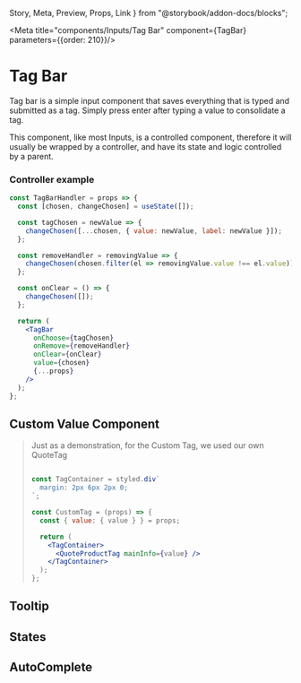   Story,
  Meta,
  Preview,
  Props,
  Link
} from "@storybook/addon-docs/blocks";

<Meta title="components/Inputs/Tag Bar" component={TagBar} parameters={{order: 210}}/>

# Tag Bar

<Preview withSource="none">
  <Story name="Simple">
    <TagBarHandler />
  </Story>
</Preview>

Tag bar is a simple input component that saves everything that is typed and submitted as a tag. Simply press enter after typing a value to consolidate a tag.

This component, like most Inputs, is a controlled component, therefore it will usually be wrapped
by a controller, and have its state and logic controlled by a parent.

### Controller example

```jsx
const TagBarHandler = props => {
  const [chosen, changeChosen] = useState([]);

  const tagChosen = newValue => {
    changeChosen([...chosen, { value: newValue, label: newValue }]);
  };

  const removeHandler = removingValue => {
    changeChosen(chosen.filter(el => removingValue.value !== el.value));
  };

  const onClear = () => {
    changeChosen([]);
  };

  return (
    <TagBar
      onChoose={tagChosen}
      onRemove={removeHandler}
      onClear={onClear}
      value={chosen}
      {...props}
    />
  );
};

```

## Custom Value Component

> Just as a demonstration, for the Custom Tag, we used our own QuoteTag
>
> ```jsx
> 
> const TagContainer = styled.div`
>   margin: 2px 6px 2px 0;
> `;
> 
> const CustomTag = (props) => {
>   const { value: { value } } = props;
> 
>   return (
>     <TagContainer>
>       <QuoteProductTag mainInfo={value} />
>     </TagContainer>
>   );
> };
> ```


<Preview>
  <Story name="Custom Value Component">
    <TagBarHandler CustomValue={CustomTag} style={{ minHeight: '40px' }} />
  </Story>
</Preview>

## Tooltip

<Preview>
  <Story name="Tooltip">
    <TagBarHandler tooltip="Info info!"
    />
  </Story>
</Preview>

## States

<Preview>
  <Story name="Disabled">
    <Box style={{ width: '100%'}} align="center">
      <TagBarHandler disabled />
      <TagBarHandler errorMessage="Something's afoot!" />
    </Box>
  </Story>
</Preview>

## AutoComplete
<Preview>
  <Story name="Autocomplete">
    <TagBarHandler autocompleteList={['One', 'Two', 'Three', 'Four', 'Five']} />
  </Story>
</Preview>

<Props of={TagBar} />
